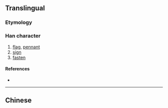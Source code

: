 {{also|幟}}
{{character info}}
==Translingual==

===Etymology===
{{Han simp|幟|f=戠|t=只}}

===Han character===
{{Han char|rn=50|rad=巾|as=05|sn=8|four=|canj=LBRC|ids=⿰巾只}}

# [[flag]], [[pennant]]
# [[sign]]
# [[fasten]]

====References====
* {{Han ref|kx=0330.131|hdz=10734.010|uh=5E1C|ud=24092}}

----

==Chinese==
{{zh-see|幟}}